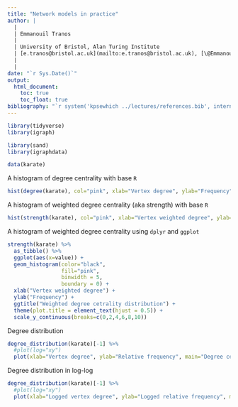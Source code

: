 ```yaml
---
title: "Network models in practice"
author: |
  | 
  | Emmanouil Tranos
  |
  | University of Bristol, Alan Turing Institute 
  | [e.tranos@bristol.ac.uk](mailto:e.tranos@bristol.ac.uk), [\@EmmanouilTranos](https://twitter.com/EmmanouilTranos),  [etranos.info](https://etranos.info/)
  | 
  | 
date: "`r Sys.Date()`"
output:
  html_document:
    toc: true
    toc_float: true
bibliography: "`r system('kpsewhich ../lectures/references.bib', intern = TRUE)`"
---
```



```r
library(tidyverse)
library(igraph)

library(sand)       
library(igraphdata)
```


```r
data(karate)
```

A histogram of degree centrality with base `R`

```r
hist(degree(karate), col="pink", xlab="Vertex degree", ylab="Frequency", main="Degree cetrality distribution")
```

A histogram of weighted degree centrality (aka strength) with base `R`

```r
hist(strength(karate), col="pink", xlab="Vertex weighted degree", ylab="Frequency", main="Weighted degree cetrality distribution")
```

A histogram of weighted degree centrality using `dplyr` and `ggplot`

```r
strength(karate) %>% 
  as_tibble() %>% 
  ggplot(aes(x=value)) +
  geom_histogram(color="black", 
                 fill="pink", 
                 binwidth = 5, 
                 boundary = 0) +
  xlab("Vertex weighted degree") +
  ylab("Frequency") + 
  ggtitle("Weighted degree cetrality distribution") +
  theme(plot.title = element_text(hjust = 0.5)) +
  scale_y_continuous(breaks=c(0,2,4,6,8,10))
```

Degree distribution

```r
degree_distribution(karate)[-1] %>% 
  #plot(log="xy")
  plot(xlab="Vertex degree", ylab="Relative frequency", main="Degree cetrality distribution")
```

Degree distribution in log-log

```r
degree_distribution(karate)[-1] %>% 
  #plot(log="xy")
  plot(xlab="Logged vertex degree", ylab="Logged relative frequency", main="Degree cetrality distribution in log-log", log = "xy")
```